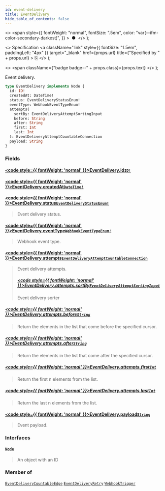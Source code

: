 ```yaml
---
id: event-delivery
title: EventDelivery
hide_table_of_contents: false
---
```


  <>
    <span
      style={{
        fontWeight: "normal",
        fontSize: ".5em",
        color: "var(--ifm-color-secondary-darkest)",
      }}
    >
      &nbsp;●&nbsp;
    </span>
  </>
);

  <>
    Specification
    <a
      className="link"
      style={{ fontSize: "1.5em", paddingLeft: "4px" }}
      target="\_blank"
      href={props.url}
      title={"Specified by " + props.url}
    >
      ⎘
    </a>
  </>
);

  <>
    <span className={"badge badge--" + props.class}>{props.text}</span>
  </>
);

Event delivery.

```graphql
type EventDelivery implements Node {
  id: ID!
  createdAt: DateTime!
  status: EventDeliveryStatusEnum!
  eventType: WebhookEventTypeEnum!
  attempts(
    sortBy: EventDeliveryAttemptSortingInput
    before: String
    after: String
    first: Int
    last: Int
  ): EventDeliveryAttemptCountableConnection
  payload: String
}
```

### Fields

#### [<code style={{ fontWeight: 'normal' }}>EventDelivery.<b>id</b></code>](#)<Bullet />[`ID!`](../../api-reference/scalars/id) <Badge class="secondary" text="non-null"/> <Badge class="secondary" text="scalar"/>

>

#### [<code style={{ fontWeight: 'normal' }}>EventDelivery.<b>createdAt</b></code>](#)<Bullet />[`DateTime!`](../../api-reference/scalars/date-time) <Badge class="secondary" text="non-null"/> <Badge class="secondary" text="scalar"/>

>

#### [<code style={{ fontWeight: 'normal' }}>EventDelivery.<b>status</b></code>](#)<Bullet />[`EventDeliveryStatusEnum!`](../../api-reference/enums/event-delivery-status-enum) <Badge class="secondary" text="non-null"/> <Badge class="secondary" text="enum"/>

> Event delivery status.

#### [<code style={{ fontWeight: 'normal' }}>EventDelivery.<b>eventType</b></code>](#)<Bullet />[`WebhookEventTypeEnum!`](../../api-reference/enums/webhook-event-type-enum) <Badge class="secondary" text="non-null"/> <Badge class="secondary" text="enum"/>

> Webhook event type.

#### [<code style={{ fontWeight: 'normal' }}>EventDelivery.<b>attempts</b></code>](#)<Bullet />[`EventDeliveryAttemptCountableConnection`](../../api-reference/objects/event-delivery-attempt-countable-connection) <Badge class="secondary" text="object"/>

> Event delivery attempts.
>
> ##### [<code style={{ fontWeight: 'normal' }}>EventDelivery.attempts.<b>sortBy</b></code>](#)<Bullet />[`EventDeliveryAttemptSortingInput`](../../api-reference/inputs/event-delivery-attempt-sorting-input) <Badge class="secondary" text="input"/>
>
> Event delivery sorter

##### [<code style={{ fontWeight: 'normal' }}>EventDelivery.attempts.<b>before</b></code>](#)<Bullet />[`String`](../../api-reference/scalars/string) <Badge class="secondary" text="scalar"/>

> Return the elements in the list that come before the specified cursor.

##### [<code style={{ fontWeight: 'normal' }}>EventDelivery.attempts.<b>after</b></code>](#)<Bullet />[`String`](../../api-reference/scalars/string) <Badge class="secondary" text="scalar"/>

> Return the elements in the list that come after the specified cursor.

##### [<code style={{ fontWeight: 'normal' }}>EventDelivery.attempts.<b>first</b></code>](#)<Bullet />[`Int`](../../api-reference/scalars/int) <Badge class="secondary" text="scalar"/>

> Return the first n elements from the list.

##### [<code style={{ fontWeight: 'normal' }}>EventDelivery.attempts.<b>last</b></code>](#)<Bullet />[`Int`](../../api-reference/scalars/int) <Badge class="secondary" text="scalar"/>

> Return the last n elements from the list.

#### [<code style={{ fontWeight: 'normal' }}>EventDelivery.<b>payload</b></code>](#)<Bullet />[`String`](../../api-reference/scalars/string) <Badge class="secondary" text="scalar"/>

> Event payload.

### Interfaces

#### [`Node`](../../api-reference/interfaces/node) <Badge class="secondary" text="interface"/>

> An object with an ID

### Member of

[`EventDeliveryCountableEdge`](../../api-reference/objects/event-delivery-countable-edge) <Badge class="secondary" text="object"/><Bullet />[`EventDeliveryRetry`](../../api-reference/objects/event-delivery-retry) <Badge class="secondary" text="object"/><Bullet />[`WebhookTrigger`](../../api-reference/objects/webhook-trigger) <Badge class="secondary" text="object"/>
